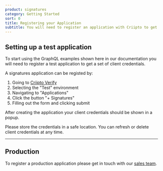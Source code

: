 ```yaml
---
product: signatures
category: Getting Started
sort: 0
title: Registering your Application
subtitle: You will need to register an application with Criipto to get the required credentials (client id and secret) to interact with the Criipto Document Signatures GraphQL API
---
```



## Setting up a test application

To start using the GraphQL examples shown here in our documentation you will need to register a test application to get a set of client credentials.

A signatures application can be registed by:

1. Going to [Criipto Verify](https://manage.criipto.id)
2. Selecting the "Test" environment
3. Navigating to "Applications"
4. Click the button "+ Signatures"
5. Filling out the form and clicking submit

After creating the application your client credentials should be shown in a popup.

Please store the credentials in a safe location. You can refresh or delete client credentials at any time.

_________________

## Production

To register a production application please get in touch with our [sales team](mailto:sales@criipto.com).